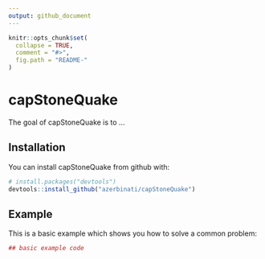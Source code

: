 ```yaml
---
output: github_document
---
```


<!-- README.md is generated from README.Rmd. Please edit that file -->

```r
knitr::opts_chunk$set(
  collapse = TRUE,
  comment = "#>",
  fig.path = "README-"
)
```

# capStoneQuake

The goal of capStoneQuake is to ...

## Installation

You can install capStoneQuake from github with:

```r
# install.packages("devtools")
devtools::install_github("azerbinati/capStoneQuake")
```

## Example

This is a basic example which shows you how to solve a common problem:

```r
## basic example code
```
